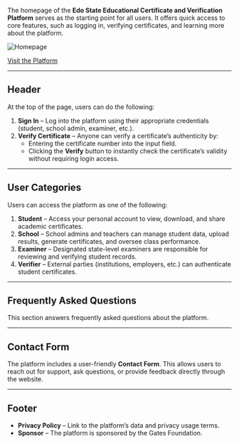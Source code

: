 
The homepage of the **Edo State Educational Certificate and Verification Platform** serves as the starting point for all users. It offers quick access to core features, such as logging in, verifying certificates, and learning more about the platform.

<Image
  src="/images/homepage.png"
  alt="Homepage"
  width={900}
  height={500}
/>

[Visit the Platform](https://Educert.ng)

---

## Header

At the top of the page, users can do the following:

1. **Sign In** – Log into the platform using their appropriate credentials (student, school admin, examiner, etc.).
2. **Verify Certificate** – Anyone can verify a certificate’s authenticity by:
   - Entering the certificate number into the input field.
   - Clicking the **Verify** button to instantly check the certificate’s validity without requiring login access.

---

## User Categories

Users can access the platform as one of the following:

1. **Student** – Access your personal account to view, download, and share academic certificates.
2. **School** – School admins and teachers can manage student data, upload results, generate certificates, and oversee class performance.
3. **Examiner** – Designated state-level examiners are responsible for reviewing and verifying student records.
4. **Verifier** – External parties (institutions, employers, etc.) can authenticate student certificates.

---

## Frequently Asked Questions

This section answers frequently asked questions about the platform.

---

## Contact Form

The platform includes a user-friendly **Contact Form**. This allows users to reach out for support, ask questions, or provide feedback directly through the website.

---

## Footer

- **Privacy Policy** – Link to the platform’s data and privacy usage terms.
- **Sponsor** – The platform is sponsored by the Gates Foundation.
